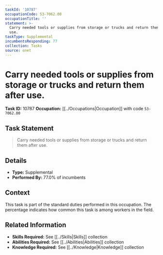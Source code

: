 ```yaml
---
taskId: '10787'
occupationCode: 53-7062.00
occupationTitle: ''
statement: >-
  Carry needed tools or supplies from storage or trucks and return them after
  use.
taskType: Supplemental
incumbentsResponding: 77
collection: Tasks
source: onet
---
```

# Carry needed tools or supplies from storage or trucks and return them after use.

**Task ID:** 10787
**Occupation:** [[../Occupations|Occupation]] with code `53-7062.00`

## Task Statement

> Carry needed tools or supplies from storage or trucks and return them after use.

## Details

- **Type:** Supplemental
- **Performed By:** 77.0% of incumbents

## Context

This task is part of the standard duties performed in this occupation. The percentage indicates how common this task is among workers in the field.

## Related Information

- **Skills Required:** See [[../Skills|Skills]] collection
- **Abilities Required:** See [[../Abilities|Abilities]] collection
- **Knowledge Required:** See [[../Knowledge|Knowledge]] collection

